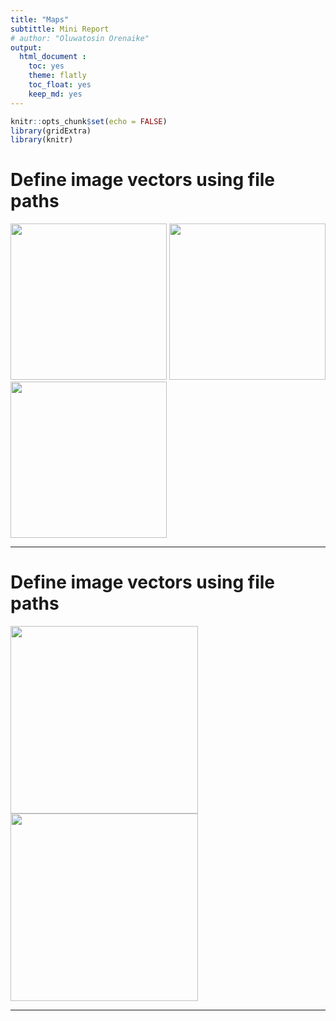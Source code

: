 ```yaml
---
title: "Maps"
subtittle: Mini Report
# author: "Oluwatosin Orenaike"
output: 
  html_document :
    toc: yes
    theme: flatly
    toc_float: yes
    keep_md: yes
---
```



```r
knitr::opts_chunk$set(echo = FALSE)
library(gridExtra)
library(knitr)
```


# Define image vectors using file paths
![](TextbookCover.png){width=250px} ![](TextbookCover.png){width=250px} ![](TextbookCover.png){width=250px}

<hr>

# Define image vectors using file paths
![](TextbookCover.png){width=300px} ![](TextbookCover.png){width=300px}

<hr>
